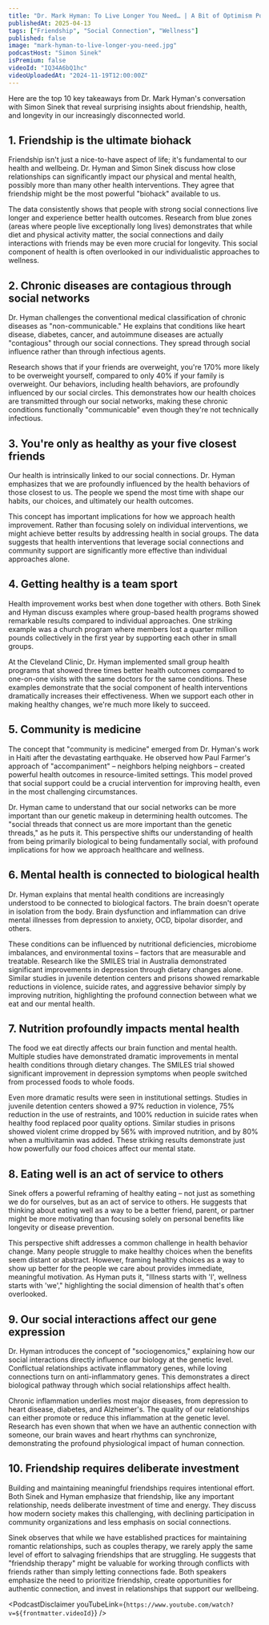 ```yaml
---
title: "Dr. Mark Hyman: To Live Longer You Need… | A Bit of Optimism Podcast"
publishedAt: 2025-04-13
tags: ["Friendship", "Social Connection", "Wellness"]
published: false
image: "mark-hyman-to-live-longer-you-need.jpg"
podcastHost: "Simon Sinek"
isPremium: false
videoId: "IQ34A6bQ1hc"
videoUploadedAt: "2024-11-19T12:00:00Z"
---
```



<PodcastSummaryPageLayout frontmatter={frontmatter}>

Here are the top 10 key takeaways from Dr. Mark Hyman's conversation with Simon Sinek that reveal surprising insights about friendship, health, and longevity in our increasingly disconnected world.

## 1. Friendship is the ultimate biohack

Friendship isn't just a nice-to-have aspect of life; it's fundamental to our health and wellbeing. Dr. Hyman and Simon Sinek discuss how close relationships can significantly impact our physical and mental health, possibly more than many other health interventions. They agree that friendship might be the most powerful "biohack" available to us.

The data consistently shows that people with strong social connections live longer and experience better health outcomes. Research from blue zones (areas where people live exceptionally long lives) demonstrates that while diet and physical activity matter, the social connections and daily interactions with friends may be even more crucial for longevity. This social component of health is often overlooked in our individualistic approaches to wellness.

## 2. Chronic diseases are contagious through social networks

Dr. Hyman challenges the conventional medical classification of chronic diseases as "non-communicable." He explains that conditions like heart disease, diabetes, cancer, and autoimmune diseases are actually "contagious" through our social connections. They spread through social influence rather than through infectious agents.

Research shows that if your friends are overweight, you're 170% more likely to be overweight yourself, compared to only 40% if your family is overweight. Our behaviors, including health behaviors, are profoundly influenced by our social circles. This demonstrates how our health choices are transmitted through our social networks, making these chronic conditions functionally "communicable" even though they're not technically infectious.

## 3. You're only as healthy as your five closest friends

Our health is intrinsically linked to our social connections. Dr. Hyman emphasizes that we are profoundly influenced by the health behaviors of those closest to us. The people we spend the most time with shape our habits, our choices, and ultimately our health outcomes.

This concept has important implications for how we approach health improvement. Rather than focusing solely on individual interventions, we might achieve better results by addressing health in social groups. The data suggests that health interventions that leverage social connections and community support are significantly more effective than individual approaches alone.

## 4. Getting healthy is a team sport

Health improvement works best when done together with others. Both Sinek and Hyman discuss examples where group-based health programs showed remarkable results compared to individual approaches. One striking example was a church program where members lost a quarter million pounds collectively in the first year by supporting each other in small groups.

At the Cleveland Clinic, Dr. Hyman implemented small group health programs that showed three times better health outcomes compared to one-on-one visits with the same doctors for the same conditions. These examples demonstrate that the social component of health interventions dramatically increases their effectiveness. When we support each other in making healthy changes, we're much more likely to succeed.

## 5. Community is medicine

The concept that "community is medicine" emerged from Dr. Hyman's work in Haiti after the devastating earthquake. He observed how Paul Farmer's approach of "accompaniment" – neighbors helping neighbors – created powerful health outcomes in resource-limited settings. This model proved that social support could be a crucial intervention for improving health, even in the most challenging circumstances.

Dr. Hyman came to understand that our social networks can be more important than our genetic makeup in determining health outcomes. The "social threads that connect us are more important than the genetic threads," as he puts it. This perspective shifts our understanding of health from being primarily biological to being fundamentally social, with profound implications for how we approach healthcare and wellness.

## 6. Mental health is connected to biological health

Dr. Hyman explains that mental health conditions are increasingly understood to be connected to biological factors. The brain doesn't operate in isolation from the body. Brain dysfunction and inflammation can drive mental illnesses from depression to anxiety, OCD, bipolar disorder, and others.

These conditions can be influenced by nutritional deficiencies, microbiome imbalances, and environmental toxins – factors that are measurable and treatable. Research like the SMILES trial in Australia demonstrated significant improvements in depression through dietary changes alone. Similar studies in juvenile detention centers and prisons showed remarkable reductions in violence, suicide rates, and aggressive behavior simply by improving nutrition, highlighting the profound connection between what we eat and our mental health.

## 7. Nutrition profoundly impacts mental health

The food we eat directly affects our brain function and mental health. Multiple studies have demonstrated dramatic improvements in mental health conditions through dietary changes. The SMILES trial showed significant improvement in depression symptoms when people switched from processed foods to whole foods.

Even more dramatic results were seen in institutional settings. Studies in juvenile detention centers showed a 97% reduction in violence, 75% reduction in the use of restraints, and 100% reduction in suicide rates when healthy food replaced poor quality options. Similar studies in prisons showed violent crime dropped by 56% with improved nutrition, and by 80% when a multivitamin was added. These striking results demonstrate just how powerfully our food choices affect our mental state.

## 8. Eating well is an act of service to others

Sinek offers a powerful reframing of healthy eating – not just as something we do for ourselves, but as an act of service to others. He suggests that thinking about eating well as a way to be a better friend, parent, or partner might be more motivating than focusing solely on personal benefits like longevity or disease prevention.

This perspective shift addresses a common challenge in health behavior change. Many people struggle to make healthy choices when the benefits seem distant or abstract. However, framing healthy choices as a way to show up better for the people we care about provides immediate, meaningful motivation. As Hyman puts it, "Illness starts with 'I', wellness starts with 'we'," highlighting the social dimension of health that's often overlooked.

## 9. Our social interactions affect our gene expression

Dr. Hyman introduces the concept of "sociogenomics," explaining how our social interactions directly influence our biology at the genetic level. Conflictual relationships activate inflammatory genes, while loving connections turn on anti-inflammatory genes. This demonstrates a direct biological pathway through which social relationships affect health.

Chronic inflammation underlies most major diseases, from depression to heart disease, diabetes, and Alzheimer's. The quality of our relationships can either promote or reduce this inflammation at the genetic level. Research has even shown that when we have an authentic connection with someone, our brain waves and heart rhythms can synchronize, demonstrating the profound physiological impact of human connection.

## 10. Friendship requires deliberate investment

Building and maintaining meaningful friendships requires intentional effort. Both Sinek and Hyman emphasize that friendship, like any important relationship, needs deliberate investment of time and energy. They discuss how modern society makes this challenging, with declining participation in community organizations and less emphasis on social connections.

Sinek observes that while we have established practices for maintaining romantic relationships, such as couples therapy, we rarely apply the same level of effort to salvaging friendships that are struggling. He suggests that "friendship therapy" might be valuable for working through conflicts with friends rather than simply letting connections fade. Both speakers emphasize the need to prioritize friendship, create opportunities for authentic connection, and invest in relationships that support our wellbeing.

<PodcastDisclaimer
  youTubeLink={`https://www.youtube.com/watch?v=${frontmatter.videoId}`}
/>

</PodcastSummaryPageLayout>
